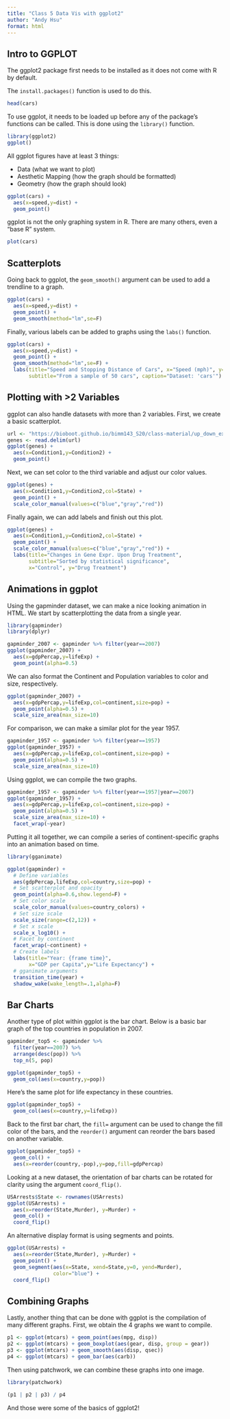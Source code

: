 ```yaml
---
title: "Class 5 Data Vis with ggplot2"
author: "Andy Hsu"
format: html
---
```


## Intro to GGPLOT

The ggplot2 package first needs to be installed as it does not come with R by default.

The `install.packages()` function is used to do this.

```r
head(cars)
```

To use ggplot, it needs to be loaded up before any of the package's functions can be called. This is done using the `library()` function.

```r
library(ggplot2)
ggplot()
```

All ggplot figures have at least 3 things:

-   Data (what we want to plot)
-   Aesthetic Mapping (how the graph should be formatted)
-   Geometry (how the graph should look)

```r
ggplot(cars) +
  aes(x=speed,y=dist) +
  geom_point()
```

ggplot is not the only graphing system in R. There are many others, even a "base R" system.

```r
plot(cars)
```

## Scatterplots

Going back to ggplot, the `geom_smooth()` argument can be used to add a trendline to a graph.

```r
ggplot(cars) +
  aes(x=speed,y=dist) +
  geom_point() +
  geom_smooth(method="lm",se=F)
```

Finally, various labels can be added to graphs using the `labs()` function.

```r
ggplot(cars) +
  aes(x=speed,y=dist) +
  geom_point() +
  geom_smooth(method="lm",se=F) +
  labs(title="Speed and Stopping Distance of Cars", x="Speed (mph)", y="Distance (ft)",
       subtitle="From a sample of 50 cars", caption="Dataset: 'cars'")
```

## Plotting with \>2 Variables

ggplot can also handle datasets with more than 2 variables. First, we create a basic scatterplot.

```r
url <- "https://bioboot.github.io/bimm143_S20/class-material/up_down_expression.txt"
genes <- read.delim(url)
ggplot(genes) +
  aes(x=Condition1,y=Condition2) +
  geom_point()
```

Next, we can set color to the third variable and adjust our color values.

```r
ggplot(genes) +
  aes(x=Condition1,y=Condition2,col=State) +
  geom_point() +
  scale_color_manual(values=c("blue","gray","red"))
```

Finally again, we can add labels and finish out this plot.

```r
ggplot(genes) +
  aes(x=Condition1,y=Condition2,col=State) +
  geom_point() +
  scale_color_manual(values=c("blue","gray","red")) +
  labs(title="Changes in Gene Expr. Upon Drug Treatment",
       subtitle="Sorted by statistical significance",
       x="Control", y="Drug Treatment")
```

## Animations in ggplot

Using the gapminder dataset, we can make a nice looking animation in HTML. We start by scatterplotting the data from a single year.

```r
library(gapminder)
library(dplyr)

gapminder_2007 <- gapminder %>% filter(year==2007)
ggplot(gapminder_2007) +
  aes(x=gdpPercap,y=lifeExp) +
  geom_point(alpha=0.5)
```

We can also format the Continent and Population variables to color and size, respectively.

```r
ggplot(gapminder_2007) +
  aes(x=gdpPercap,y=lifeExp,col=continent,size=pop) +
  geom_point(alpha=0.5) +
  scale_size_area(max_size=10)
```

For comparison, we can make a similar plot for the year 1957.

```r
gapminder_1957 <- gapminder %>% filter(year==1957)
ggplot(gapminder_1957) +
  aes(x=gdpPercap,y=lifeExp,col=continent,size=pop) +
  geom_point(alpha=0.5) +
  scale_size_area(max_size=10)
```

Using ggplot, we can compile the two graphs.

```r
gapminder_1957 <- gapminder %>% filter(year==1957|year==2007)
ggplot(gapminder_1957) +
  aes(x=gdpPercap,y=lifeExp,col=continent,size=pop) +
  geom_point(alpha=0.5) +
  scale_size_area(max_size=10) +
  facet_wrap(~year)
```

Putting it all together, we can compile a series of continent-specific graphs into an animation based on time.

```r
library(gganimate)

ggplot(gapminder) +
  # Define variables
  aes(gdpPercap,lifeExp,col=country,size=pop) +
  # Set scatterplot and opacity
  geom_point(alpha=0.6,show.legend=F) +
  # Set color scale
  scale_color_manual(values=country_colors) +
  # Set size scale
  scale_size(range=c(2,12)) +
  # Set x scale
  scale_x_log10() +
  # Facet by continent
  facet_wrap(~continent) +
  # Create labels
  labs(title="Year: {frame time}",
       x="GDP per Capita",y="Life Expectancy") +
  # gganimate arguments
  transition_time(year) +
  shadow_wake(wake_length=.1,alpha=F)
```

## Bar Charts

Another type of plot within ggplot is the bar chart. Below is a basic bar graph of the top countries in population in 2007.

```r
gapminder_top5 <- gapminder %>% 
  filter(year==2007) %>% 
  arrange(desc(pop)) %>% 
  top_n(5, pop)

ggplot(gapminder_top5) +
  geom_col(aes(x=country,y=pop))
```

Here's the same plot for life expectancy in these countries.

```r
ggplot(gapminder_top5) +
  geom_col(aes(x=country,y=lifeExp))
```

Back to the first bar chart, the `fill=` argument can be used to change the fill color of the bars, and the `reorder()` argument can reorder the bars based on another variable.

```r
ggplot(gapminder_top5) +
  geom_col() +
  aes(x=reorder(country,-pop),y=pop,fill=gdpPercap)
```

Looking at a new dataset, the orientation of bar charts can be rotated for clarity using the argument `coord_flip()`.

```r
USArrests$State <- rownames(USArrests)
ggplot(USArrests) +
  aes(x=reorder(State,Murder), y=Murder) +
  geom_col() +
  coord_flip()
```

An alternative display format is using segments and points.

```r
ggplot(USArrests) +
  aes(x=reorder(State,Murder), y=Murder) +
  geom_point() +
  geom_segment(aes(x=State, xend=State,y=0, yend=Murder),
               color="blue") +
  coord_flip()
```

## Combining Graphs

Lastly, another thing that can be done with ggplot is the compilation of many different graphs. First, we obtain the 4 graphs we want to compile.

```r
p1 <- ggplot(mtcars) + geom_point(aes(mpg, disp))
p2 <- ggplot(mtcars) + geom_boxplot(aes(gear, disp, group = gear))
p3 <- ggplot(mtcars) + geom_smooth(aes(disp, qsec))
p4 <- ggplot(mtcars) + geom_bar(aes(carb))
```

Then using patchwork, we can combine these graphs into one image.

```r
library(patchwork)

(p1 | p2 | p3) / p4
```

And those were some of the basics of ggplot2!